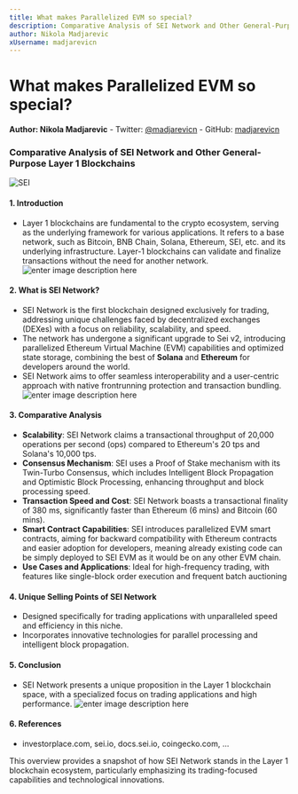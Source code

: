 ```yaml
---
title: What makes Parallelized EVM so special?
description: Comparative Analysis of SEI Network and Other General-Purpose Layer 1 Blockchains
author: Nikola Madjarevic
xUsername: madjarevicn
---
```


# What makes Parallelized EVM so special?
 **Author: Nikola Madjarevic**
    -   Twitter:  [@madjarevicn](https://twitter.com/madjarevicn)
    -   GitHub:  [madjarevicn](https://github.com/madjarevicn)
### Comparative Analysis of SEI Network and Other General-Purpose Layer 1 Blockchains
![SEI](https://api.seiyanization.com/zen_ball_loop_preview_06.gif)

#### 1. Introduction
   - Layer 1 blockchains are fundamental to the crypto ecosystem, serving as the underlying framework for various applications. It refers to a base network, such as Bitcoin, BNB Chain, Solana, Ethereum, SEI, etc. and its underlying infrastructure. Layer-1 blockchains can validate and finalize transactions without the need for another network.
![enter image description here](https://i.postimg.cc/wTRGBfGf/sei-meme.png)

#### 2. What is SEI Network?
   - SEI Network is the first blockchain designed exclusively for trading, addressing unique challenges faced by decentralized exchanges (DEXes) with a focus on reliability, scalability, and speed.
   - The network has undergone a significant upgrade to Sei v2, introducing parallelized Ethereum Virtual Machine (EVM) capabilities and optimized state storage, combining the best of **Solana** and **Ethereum** for developers around the world.
   - SEI Network aims to offer seamless interoperability and a user-centric approach with native frontrunning protection and transaction bundling.
![enter image description here](https://i.postimg.cc/j5ptWwtB/sei-meme-3.png)
#### 3. Comparative Analysis
   - **Scalability**: SEI Network claims a transactional throughput of 20,000 operations per second (ops) compared to Ethereum's 20 tps and Solana's 10,000 tps.
   - **Consensus Mechanism**: SEI uses a Proof of Stake mechanism with its Twin-Turbo Consensus, which includes Intelligent Block Propagation and Optimistic Block Processing, enhancing throughput and block processing speed.
   - **Transaction Speed and Cost**: SEI Network boasts a transactional finality of 380 ms, significantly faster than Ethereum (6 mins) and Bitcoin (60 mins).
   - **Smart Contract Capabilities**: SEI introduces parallelized EVM smart contracts, aiming for backward compatibility with Ethereum contracts and easier adoption for developers, meaning already existing code can be simply deployed to SEI EVM as it would be on any other EVM chain.
   - **Use Cases and Applications**: Ideal for high-frequency trading, with features like single-block order execution and frequent batch auctioning

#### 4. Unique Selling Points of SEI Network
   - Designed specifically for trading applications with unparalleled speed and efficiency in this niche.
   - Incorporates innovative technologies for parallel processing and intelligent block propagation.

#### 5. Conclusion
   - SEI Network presents a unique proposition in the Layer 1 blockchain space, with a specialized focus on trading applications and high performance.
![enter image description here](https://i.postimg.cc/5NkQsp9V/sei-meme-2.png)

#### 6. References
   - investorplace.com, sei.io, docs.sei.io, coingecko.com, ...

This overview provides a snapshot of how SEI Network stands in the Layer 1 blockchain ecosystem, particularly emphasizing its trading-focused capabilities and technological innovations.





